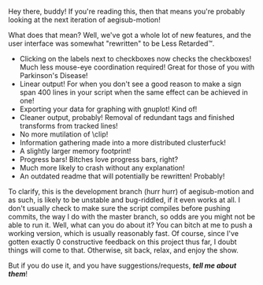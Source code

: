 Hey there, buddy! If you're reading this, then that means you're probably looking at the next iteration of aegisub-motion!

What does that mean? Well, we've got a whole lot of new features, and the user interface was somewhat "rewritten" to be Less Retarded™.

*Clicking on the labels next to checkboxes now checks the checkboxes! Much less mouse-eye coordination required! Great for those of you with Parkinson's Disease!
*Linear output! For when you don't see a good reason to make a sign span 400 lines in your script when the same effect can be achieved in one!
*Exporting your data for graphing with gnuplot! Kind of!
*Cleaner output, probably! Removal of redundant tags and finished transforms from tracked lines!
*No more mutilation of \clip!
*Information gathering made into a more distributed clusterfuck!
*A slightly larger memory footprint!
*Progress bars! Bitches love progress bars, right?
*Much more likely to crash without any explanation!
*An outdated readme that will potentially be rewritten! Probably!

To clarify, this is the development branch (hurr hurr) of aegisub-motion and as such, is likely to be unstable and bug-riddled, if it even works at all. I don't usually check to make sure the script compiles before pushing commits, the way I do with the master branch, so odds are you might not be able to run it. Well, what can you do about it? You can bitch at me to push a working version, which is usually reasonably fast. Of course, since I've gotten exactly 0 constructive feedback on this project thus far, I doubt things will come to that. Otherwise, sit back, relax, and enjoy the show.

But if you do use it, and you have suggestions/requests, '''''tell me about them'''''!